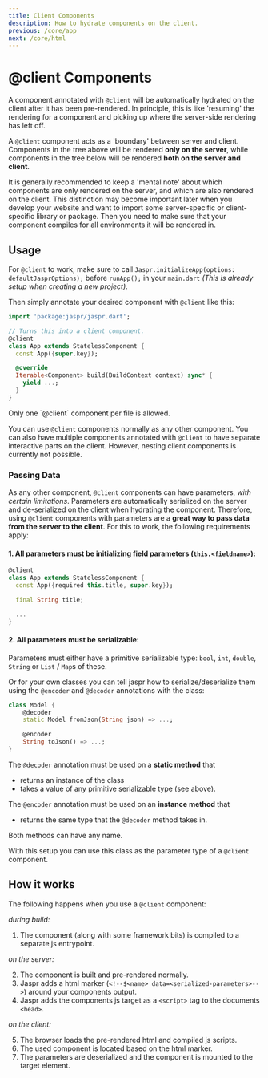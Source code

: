 ```yaml
---
title: Client Components
description: How to hydrate components on the client.
previous: /core/app
next: /core/html
---
```


# @client Components

A component annotated with `@client` will be automatically hydrated on the client after it has been pre-rendered. In principle,
this is like 'resuming' the rendering for a component and picking up where the server-side rendering has left off.

A `@client` component acts as a 'boundary' between server and client. Components in the tree above will be rendered **only on
the server**, while components in the tree below will be rendered **both on the server and client**.

<Info>
It is generally recommended to keep a 'mental note' about which components are only rendered on the server, and which are
also rendered on the client. This distinction may become important later when you develop your website and want to import some
server-specific or client-specific library or package. Then you need to make sure that your component compiles for all environments
it will be rendered in.
</Info>

## Usage

For `@client` to work, make sure to call `Jaspr.initializeApp(options: defaultJasprOptions);`
before `runApp();` in your `main.dart` *(This is already setup when creating a new project)*.

Then simply annotate your desired component with `@client` like this:

```dart title=app.dart
import 'package:jaspr/jaspr.dart';

// Turns this into a client component.
@client
class App extends StatelessComponent {
  const App({super.key});

  @override
  Iterable<Component> build(BuildContext context) sync* {
    yield ...;
  }
}
```

<Info>
Only one `@client` component per file is allowed.
</Info>

You can use `@client` components normally as any other component. You can also have multiple components annotated with
`@client` to have separate interactive parts on the client. However, nesting client components is currently not possible.

### Passing Data

As any other component, `@client` components can have parameters, *with certain limitations*. Parameters are automatically
serialized on the server and de-serialized on the client when hydrating the component. Therefore, using `@client` components
with parameters are a **great way to pass data from the server to the client**. For this to work, the following requirements apply:

#### 1. All parameters must be **initializing field** parameters (`this.<fieldname>`):

  ```dart
  @client
  class App extends StatelessComponent {
    const App({required this.title, super.key});

    final String title;

    ...
  }
  ```

#### 2. All parameters must be **serializable**:

  Parameters must either have a primitive serializable type: `bool`, `int`, `double`, `String` or `List` / `Map`s of these.

  Or for your own classes you can tell jaspr how to serialize/deserialize them using the `@encoder` and `@decoder`
  annotations with the class:

  ```dart title="model.dart"
  class Model {
      @decoder
      static Model fromJson(String json) => ...;

      @encoder
      String toJson() => ...;
  }
  ```

  The `@decoder` annotation must be used on a **static method** that
  - returns an instance of the class
  - takes a value of any primitive serializable type (see above).

  The `@encoder` annotation must be used on an **instance method** that
  - returns the same type that the `@decoder` method takes in.

  <Info> Both methods can have any name.</Info>

  With this setup you can use this class as the parameter type of a `@client` component.

## How it works

The following happens when you use a `@client` component:

*during build:*

1. The component (along with some framework bits) is compiled to a separate js entrypoint.

*on the server:*

2. The component is built and pre-rendered normally.
3. Jaspr adds a html marker (`<!--$<name> data=<serialized-parameters>-->`) around your components output.
4. Jaspr adds the components js target as a `<script>` tag to the documents `<head>`.

*on the client:*

5. The browser loads the pre-rendered html and compiled js scripts.
6. The used component is located based on the html marker.
7. The parameters are deserialized and the component is mounted to the target element.

